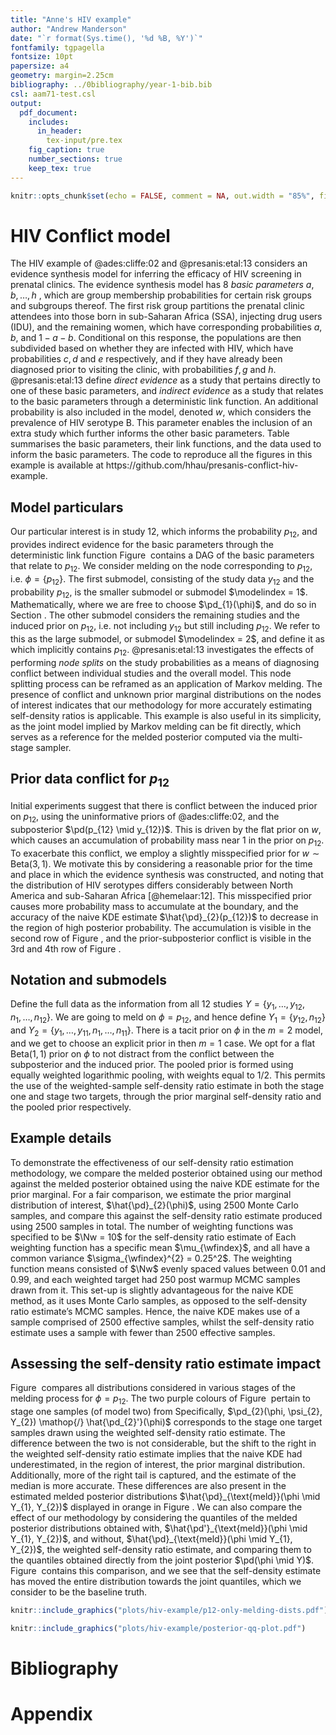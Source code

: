 ```yaml
---
title: "Anne's HIV example"
author: "Andrew Manderson"
date: "`r format(Sys.time(), '%d %B, %Y')`"
fontfamily: tgpagella
fontsize: 10pt
papersize: a4
geometry: margin=2.25cm
bibliography: ../0bibliography/year-1-bib.bib
csl: aam71-test.csl
output: 
  pdf_document:
    includes:
      in_header:
        tex-input/pre.tex
    fig_caption: true
    number_sections: true
    keep_tex: true
---
```


```r
knitr::opts_chunk$set(echo = FALSE, comment = NA, out.width = "85%", fig.align = "center", auto_pdf = TRUE)
```

# HIV Conflict model

The HIV example of @ades:cliffe:02 and @presanis:etal:13 considers an evidence synthesis model for inferring the efficacy of HIV screening in prenatal clinics.
The evidence synthesis model has 8 _basic parameters_ $a, b, \ldots, h$ , which are group membership probabilities for certain risk groups and subgroups thereof.
The first risk group partitions the prenatal clinic attendees into those born in sub-Saharan Africa (SSA), injecting drug users (IDU), and the remaining women, which have corresponding probabilities $a, b$, and  $1 - a - b$.
Conditional on this response, the populations are then subdivided based on whether they are infected with HIV, which have probabilities $c, d$ and $e$ respectively, and if they have already been diagnosed prior to visiting the clinic, with probabilities $f, g$ and $h$.
@presanis:etal:13 define _direct evidence_ as a study that pertains directly to one of these basic parameters, and _indirect evidence_ as a study that relates to the basic parameters through a deterministic link function.
An additional probability is also included in the model, denoted $w$, which considers the prevalence of HIV serotype B.
This parameter enables the inclusion of an extra study which further informs the other basic parameters.
Table&nbsp;\ref{tab:HIV-data} summarises the basic parameters, their link functions, and the data used to inform the basic parameters.
The code to reproduce all the figures in this example is available at https://github.com/hhau/presanis-conflict-hiv-example.

<!-- and Figure&nbsp;\ref{fig:hiv_model_tree} contains the decision tree that segments the prenatal clinic attendee populace into the various risk groups.
 -->

\input{tex-input/hiv-intro/0020-link-function-table.tex}

## Model particulars

Our particular interest is in study 12, which informs the probability $p_{12}$, and provides indirect evidence for the basic parameters through the deterministic link function
\input{tex-input/hiv-intro/0010-study-link-function.tex}
Figure&nbsp;\ref{fig:model-dag} contains a DAG of the basic parameters that relate to $p_{12}$.
We consider melding on the node corresponding to $p_{12}$, i.e. $\phi = \{p_{12}\}$.
The first submodel, consisting of the study data $y_{12}$ and the probability $p_{12}$, is the smaller submodel or submodel $\modelindex = 1$.
Mathematically,
\input{tex-input/hiv-submodels/0010-study-12-submodel.tex}
where we are free to choose $\pd_{1}(\phi)$, and do so in Section&nbsp;\ref{notation-and-submodels}.
The other submodel considers the remaining studies and the induced prior on $p_{12}$, i.e. not including $y_{12}$ but still including $p_{12}$.
We refer to this as the large submodel, or submodel $\modelindex = 2$, and define it as
\input{tex-input/hiv-submodels/0020-big-submodel.tex}
which implicitly contains $p_{12}$.
@presanis:etal:13 investigates the effects of performing _node splits_ on the study probabilities as a means of diagnosing conflict between individual studies and the overall model.
This node splitting process can be reframed as an application of Markov melding.
The presence of conflict and unknown prior marginal distributions on the nodes of interest indicates that our methodology for more accurately estimating self-density ratios is applicable.
This example is also useful in its simplicity, as the joint model implied by Markov melding can be fit directly, which serves as a reference for the melded posterior computed via the multi-stage sampler. 

\input{tex-input/hiv-submodels/0040-model-dag.tex}

## Prior data conflict for $p_{12}$

Initial experiments suggest that there is conflict between the induced prior on $p_{12}$, using the uninformative priors of @ades:cliffe:02, and the subposterior $\pd(p_{12} \mid y_{12})$.
This is driven by the flat prior on $w$, which causes an accumulation of probability mass near 1 in the prior on $p_{12}$.
To exacerbate this conflict, we employ a slightly misspecified prior for $w \sim \text{Beta}(3, 1)$.
We motivate this by considering a reasonable prior for the time and place in which the evidence synthesis was constructed, and noting that the distribution of HIV serotypes differs considerably between North America and sub-Saharan Africa [@hemelaar:12].
This misspecified prior causes more probability mass to accumulate at the boundary, and the accuracy of the naive KDE estimate $\hat{\pd}_{2}(p_{12})$ to decrease in the region of high posterior probability.
The accumulation is visible in the second row of Figure&nbsp;\ref{fig:p12_all_melding_dists}, and the prior-subposterior conflict is visible in the 3rd and 4th row of Figure&nbsp;\ref{fig:p12_all_melding_dists}.


## Notation and submodels

Define the full data as the information from all 12 studies $Y = \{y_{1}, \ldots, y_{12}, n_{1}, \ldots, n_{12}\}$.
We are going to meld on $\phi = p_{12}$, and hence define $Y_{1} = \{y_{12}, n_{12}\}$ and $Y_{2} = \{y_{1}, \ldots, y_{11}, n_{1}, \ldots, n_{11}\}$.
There is a tacit prior on $\phi$ in the $m = 2$ model, and we get to choose an explicit prior in then $m = 1$ case.
We opt for a flat $\text{Beta}(1, 1)$ prior on $\phi$ to not distract from the conflict between the subposterior and the induced prior.
The pooled prior is formed using equally weighted logarithmic pooling, with weights equal to $1 \mathop{/} 2$.
This permits the use of the weighted-sample self-density ratio estimate in both the stage one and stage two targets, through the prior marginal self-density ratio and the pooled prior respectively.

## Example details
<!-- 
Unless otherwise stated, 5000 samples are drawn from each density.
When MCMC is required, 5 chains are run to convergence, then 1000 samples are drawn from each chain.
 -->

To demonstrate the effectiveness of our self-density ratio estimation methodology, we compare the melded posterior obtained using our method against the melded posterior obtained using the naive KDE estimate for the prior marginal.
For a fair comparison, we estimate the prior marginal distribution of interest, $\hat{\pd}_{2}(\phi)$, using 2500 Monte Carlo samples, and compare this against the self-density ratio estimate produced using 2500 samples in total.
The number of weighting functions was specified to be $\Nw = 10$ for the self-density ratio estimate of 
\input{tex-input/hiv-submodels/0050-self-ratio-estimate.tex}
Each weighting function has a specific mean $\mu_{\wfindex}$, and all have a common variance $\sigma_{\wfindex}^{2} = 0.25^2$.
The weighting function means consisted of $\Nw$ evenly spaced values between 0.01 and 0.99, and each weighted target had 250 post warmup MCMC samples drawn from it.
This set-up is slightly advantageous for the naive KDE method, as it uses Monte Carlo samples, as opposed to the self-density ratio estimate's MCMC samples.
Hence, the naive KDE makes use of a sample comprised of 2500 effective samples, whilst the self-density ratio estimate uses a sample with fewer than 2500 effective samples.

## Assessing the self-density ratio estimate impact

Figure&nbsp;\ref{fig:p12_all_melding_dists} compares all distributions considered in various stages of the melding process for $\phi = p_{12}$.
The two purple colours of Figure&nbsp;\ref{fig:p12_all_melding_dists} pertain to stage one samples (of model two) from 
\input{tex-input/hiv-submodels/0030-stage-one-target.tex}
Specifically, $\pd_{2}(\phi, \psi_{2}, Y_{2}) \mathop{/} \hat{\pd_{2}'}(\phi)$ corresponds to the stage one target samples drawn using the weighted self-density ratio estimate.
The difference between the two is not considerable, but the shift to the right in the weighted self-density ratio estimate  implies that the naive KDE had underestimated, in the region of interest, the prior marginal distribution.
Additionally, more of the right tail is captured, and the estimate of the median is more accurate.
These differences are also present in the estimated melded posterior distributions $\hat{\pd}_{\text{meld}}(\phi \mid Y_{1}, Y_{2})$ displayed in orange in Figure&nbsp;\ref{fig:p12_all_melding_dists}.
We can also compare the effect of our methodology by considering the quantiles of the melded posterior distributions obtained with, $\hat{\pd'}_{\text{meld}}(\phi \mid Y_{1}, Y_{2})$, and without, $\hat{\pd}_{\text{meld}}(\phi \mid Y_{1}, Y_{2})$, the weighted self-density ratio estimate, and comparing them to the quantiles obtained directly from the joint posterior $\pd(\phi \mid Y)$.
Figure&nbsp;\ref{fig:qq_plot_phi} contains this comparison, and we see that the self-density estimate has moved the entire distribution towards the joint quantiles, which we consider to be the baseline truth.


```r
knitr::include_graphics("plots/hiv-example/p12-only-melding-dists.pdf")
```

```r
knitr::include_graphics("plots/hiv-example/posterior-qq-plot.pdf")
```
  
<!-- -------------------- END OF MAIN BODY OF DOCUMENT -------------------- -->
\newpage

<!-- The {-} tag here suppresses the section numbering. -->
# Bibliography {-}

<!-- This makes pandoc-citeproc put the references before the end of document. -->
<div id="refs"></div>

\newpage

<!-- Now switch to alphabetical numbering for the appendix, and reset the counter. -->
\renewcommand{\thesection}{\Alph{section}}
\setcounter{section}{0}

# Appendix 